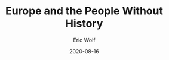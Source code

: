 ---
date: 2020-08-16
title: 'Europe and the People Without History'
author: 'Eric Wolf'
published: true
cover: './europe-history.jpg'
type: ['antibook']
url: 'https://www.librarything.com/work/144612/'
---